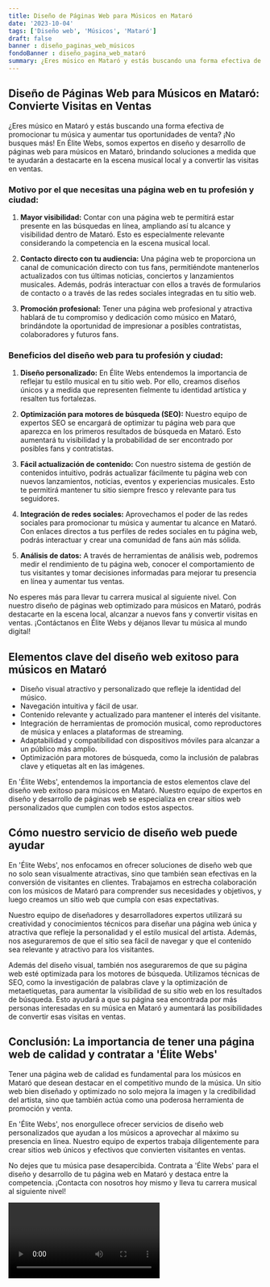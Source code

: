 ```yaml
---
title: Diseño de Páginas Web para Músicos en Mataró
date: '2023-10-04'
tags: ['Diseño web', 'Músicos', 'Mataró']
draft: false
banner : diseño_paginas_web_músicos
fondoBanner : diseño_pagina_web_mataró
summary: ¿Eres músico en Mataró y estás buscando una forma efectiva de promocionar tu música y aumentar tus oportunidades de venta? ¡No busques más! En Élite Webs, somos expertos en diseño y desarrollo de páginas web para músicos en Mataró, brindando soluciones a medida que te ayudarán a destacarte en la escena musical local y a convertir las visitas en ventas.
---
```


## Diseño de Páginas Web para Músicos en Mataró: Convierte Visitas en Ventas

¿Eres músico en Mataró y estás buscando una forma efectiva de promocionar tu música y aumentar tus oportunidades de venta? ¡No busques más! En Élite Webs, somos expertos en diseño y desarrollo de páginas web para músicos en Mataró, brindando soluciones a medida que te ayudarán a destacarte en la escena musical local y a convertir las visitas en ventas.

### Motivo por el que necesitas una página web en tu profesión y ciudad:

1. **Mayor visibilidad:** Contar con una página web te permitirá estar presente en las búsquedas en línea, ampliando así tu alcance y visibilidad dentro de Mataró. Esto es especialmente relevante considerando la competencia en la escena musical local.

2. **Contacto directo con tu audiencia:** Una página web te proporciona un canal de comunicación directo con tus fans, permitiéndote mantenerlos actualizados con tus últimas noticias, conciertos y lanzamientos musicales. Además, podrás interactuar con ellos a través de formularios de contacto o a través de las redes sociales integradas en tu sitio web.

3. **Promoción profesional:** Tener una página web profesional y atractiva hablará de tu compromiso y dedicación como músico en Mataró, brindándote la oportunidad de impresionar a posibles contratistas, colaboradores y futuros fans.

### Beneficios del diseño web para tu profesión y ciudad: 

1. **Diseño personalizado:** En Élite Webs entendemos la importancia de reflejar tu estilo musical en tu sitio web. Por ello, creamos diseños únicos y a medida que representen fielmente tu identidad artística y resalten tus fortalezas.

2. **Optimización para motores de búsqueda (SEO):** Nuestro equipo de expertos SEO se encargará de optimizar tu página web para que aparezca en los primeros resultados de búsqueda en Mataró. Esto aumentará tu visibilidad y la probabilidad de ser encontrado por posibles fans y contratistas.

3. **Fácil actualización de contenido:** Con nuestro sistema de gestión de contenidos intuitivo, podrás actualizar fácilmente tu página web con nuevos lanzamientos, noticias, eventos y experiencias musicales. Esto te permitirá mantener tu sitio siempre fresco y relevante para tus seguidores.

4. **Integración de redes sociales:** Aprovechamos el poder de las redes sociales para promocionar tu música y aumentar tu alcance en Mataró. Con enlaces directos a tus perfiles de redes sociales en tu página web, podrás interactuar y crear una comunidad de fans aún más sólida.

5. **Análisis de datos:** A través de herramientas de análisis web, podremos medir el rendimiento de tu página web, conocer el comportamiento de tus visitantes y tomar decisiones informadas para mejorar tu presencia en línea y aumentar tus ventas.

No esperes más para llevar tu carrera musical al siguiente nivel. Con nuestro diseño de páginas web optimizado para músicos en Mataró, podrás destacarte en la escena local, alcanzar a nuevos fans y convertir visitas en ventas. ¡Contáctanos en Élite Webs y déjanos llevar tu música al mundo digital!

<GifSeo />

<Cta />

## Elementos clave del diseño web exitoso para músicos en Mataró

- Diseño visual atractivo y personalizado que refleje la identidad del músico.
- Navegación intuitiva y fácil de usar.
- Contenido relevante y actualizado para mantener el interés del visitante.
- Integración de herramientas de promoción musical, como reproductores de música y enlaces a plataformas de streaming.
- Adaptabilidad y compatibilidad con dispositivos móviles para alcanzar a un público más amplio.
- Optimización para motores de búsqueda, como la inclusión de palabras clave y etiquetas alt en las imágenes.

En 'Élite Webs', entendemos la importancia de estos elementos clave del diseño web exitoso para músicos en Mataró. Nuestro equipo de expertos en diseño y desarrollo de páginas web se especializa en crear sitios web personalizados que cumplen con todos estos aspectos.

## Cómo nuestro servicio de diseño web puede ayudar

En 'Élite Webs', nos enfocamos en ofrecer soluciones de diseño web que no solo sean visualmente atractivas, sino que también sean efectivas en la conversión de visitantes en clientes. Trabajamos en estrecha colaboración con los músicos de Mataró para comprender sus necesidades y objetivos, y luego creamos un sitio web que cumpla con esas expectativas.

Nuestro equipo de diseñadores y desarrolladores expertos utilizará su creatividad y conocimientos técnicos para diseñar una página web única y atractiva que refleje la personalidad y el estilo musical del artista. Además, nos aseguraremos de que el sitio sea fácil de navegar y que el contenido sea relevante y atractivo para los visitantes.

Además del diseño visual, también nos aseguraremos de que su página web esté optimizada para los motores de búsqueda. Utilizamos técnicas de SEO, como la investigación de palabras clave y la optimización de metaetiquetas, para aumentar la visibilidad de su sitio web en los resultados de búsqueda. Esto ayudará a que su página sea encontrada por más personas interesadas en su música en Mataró y aumentará las posibilidades de convertir esas visitas en ventas.

## Conclusión: La importancia de tener una página web de calidad y contratar a 'Élite Webs'

Tener una página web de calidad es fundamental para los músicos en Mataró que desean destacar en el competitivo mundo de la música. Un sitio web bien diseñado y optimizado no solo mejora la imagen y la credibilidad del artista, sino que también actúa como una poderosa herramienta de promoción y venta.

En 'Élite Webs', nos enorgullece ofrecer servicios de diseño web personalizados que ayudan a los músicos a aprovechar al máximo su presencia en línea. Nuestro equipo de expertos trabaja diligentemente para crear sitios web únicos y efectivos que convierten visitantes en ventas.

No dejes que tu música pase desapercibida. Contrata a 'Élite Webs' para el diseño y desarrollo de tu página web en Mataró y destaca entre la competencia. ¡Contacta con nosotros hoy mismo y lleva tu carrera musical al siguiente nivel!

<Video />

<CtaBot job='Músicos' city='Mataró'/>

<Gmaps query='Mataró+españa+maps' />